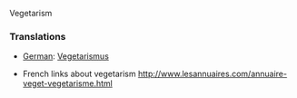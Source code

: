 Vegetarism

===Translations===
*[[German]]: [[Vegetarismus]]

* French links about vegetarism http://www.lesannuaires.com/annuaire-veget-vegetarisme.html